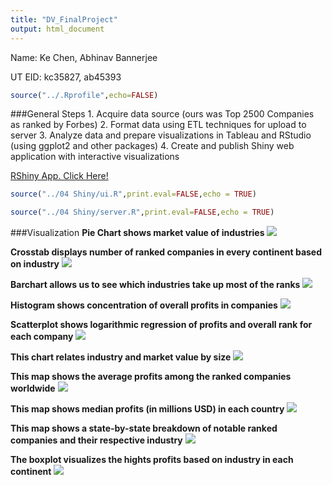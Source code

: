 ```yaml
---
title: "DV_FinalProject"
output: html_document
---
```


Name: Ke Chen, Abhinav Bannerjee

UT EID: kc35827, ab45393

```r
source("../.Rprofile",echo=FALSE)
```

###General Steps
1. Acquire data source (ours was Top 2500 Companies as ranked by Forbes)
2. Format data using ETL techniques for upload to server
3. Analyze data and prepare visualizations in Tableau and RStudio (using ggplot2 and other packages)
4. Create and publish Shiny web application with interactive visualizations


[RShiny App. Click Here!](https://ckckchen.shinyapps.io/DV_FinalProject)

```r
source("../04 Shiny/ui.R",print.eval=FALSE,echo = TRUE)
```
```r
source("../04 Shiny/server.R",print.eval=FALSE,echo = TRUE)
```


###Visualization
__Pie Chart shows market value of industries__
![](./piechart.jpg)

__Crosstab displays number of ranked companies in every continent based on industry__
![](./crosstab.png) 

__Barchart allows us to see which industries take up most of the ranks__
![](./barchart.png)

__Histogram shows concentration of overall profits in companies__
![](./histogram.png) 

__Scatterplot shows logarithmic regression of profits and overall rank for each company__
![](./scatterplot.png) 

__This chart relates industry and market value by size__
![](./marketvalue.png) 

__This map shows the average profits among the ranked companies worldwide__
![](./avgprofits.png) 

__This map shows median profits (in millions USD) in each country__
![](./medianprofits.png) 

__This map shows a state-by-state breakdown of notable ranked companies and their respective industry__
![](./USRank.png) 

__The boxplot visualizes the hights profits based on industry in each continent__
![](./boxplot.png) 



